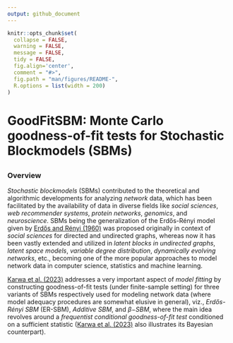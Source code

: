 ```yaml
---
output: github_document
---
```


<!-- README.md is generated from README.Rmd. Please edit that file -->

```r
knitr::opts_chunk$set(
  collapse = FALSE,
  warning = FALSE,
  message = FALSE,
  tidy = FALSE,
  fig.align='center',
  comment = "#>",
  fig.path = "man/figures/README-",
  R.options = list(width = 200)
)
```
# GoodFitSBM: Monte Carlo goodness-of-fit tests for Stochastic Blockmodels (SBMs)
<!-- <img src="man/figures/logo.png" align="right" width="150"/> -->

<!-- [![CRAN_Status_Badge](https://img.shields.io/cran/v/MatchIt?color=952100)](https://cran.r-project.org/package=lmw) [![CRAN_Downloads_Badge](https://cranlogs.r-pkg.org/badges/MatchIt?color=952100)](https://cran.r-project.org/package=lmw) -->
------
### Overview

*Stochastic blockmodels* (SBMs) contributed to the theoretical and algorithmic developments for analyzing *network* data, which has been facilitated by the availability of data in diverse fields like *social sciences*, *web recommender systems*, *protein networks*, *genomics*, and *neuroscience*. SBMs being the generalization of the Erdős-Rényi model given by [Erdős and Rényi (1960)](https://doi.org/10.1515/9781400841356.38) was proposed originally in context of *social sciences* for directed and undirected graphs, whereas now it has been vastly extended and utilized in *latent blocks in undirected graphs*, *latent space models*, *variable degree distribution*, *dynamically evolving networks*, etc., becoming one of the more popular approaches to model network data in computer science, statistics and machine learning.

[Karwa et al. (2023)](https://doi.org/10.1093/jrsssb/qkad084) addresses a very important aspect of *model fitting* by constructing goodness-of-fit tests (under finite-sample setting) for three variants of SBMs respectively used for modeling network data (where model adequacy procedures are somewhat elusive in general), viz., *Erdős-Rényi SBM* (ER-SBM), *Additive SBM*, and *$\beta-$SBM*, where the main idea revolves around a *frequentist conditional goodness-of-fit test* conditioned on a sufficient statistic ([Karwa et al. (2023)](https://doi.org/10.1093/jrsssb/qkad084) also illustrates its Bayesian counterpart).


